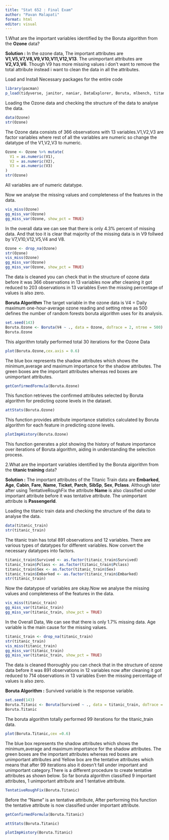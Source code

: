 ---
title: "Stat 652 : Final Exam"
author: "Pavan Malapati"
format: html
editor: visual
---

1.What are the important variables identified by the Boruta algorithm from the **Ozone** data?

**Solution :**
In the ozone data, The important attributes are **V1,V5,V7,V8,V9,V10,V11,V12,V13**. The unimportant attributes are **V2,V3,V6**. Though V9 has more missing values i don't want to remove the total attribute instead i want to clean the data in all the attributes.

Load and Install Necessary packages for the entire code

```{r}
library(pacman)
p_load(tidyverse, janitor, naniar, DataExplorer, Boruta, mlbench, titanic)
```

Loading the Ozone data and checking the structure of the data to analyse the data.

```{r}
data(Ozone)
str(Ozone)
```

The Ozone data consists of 366 observations with 13 variables.V1,V2,V3 are factor variables where rest of all the variables are numeric so change the datatype of the V1,V2,V3 to numeric.

```{r}
Ozone <- Ozone %>% mutate(
  V1 = as.numeric(V1),
  V2 = as.numeric(V2),
  V3 = as.numeric(V3)
)
str(Ozone)
```

All variables are of numeric datatype.

Now we analyse the missing values and completeness of the features in the data.

```{r}
vis_miss(Ozone)
gg_miss_var(Ozone)
gg_miss_var(Ozone, show_pct = TRUE)
```

In the overall data we can see that there is only 4.3% percent of missing data. And that too it is clear that majority of the missing data is in V9 follwed by V7,V10,V12,V5,V4 and V8.

```{r}
Ozone <- drop_na(Ozone)
str(Ozone)
vis_miss(Ozone)
gg_miss_var(Ozone)
gg_miss_var(Ozone, show_pct = TRUE)
```

The data is cleaned you can check that in the structure of ozone data before it was 366 observations in 13 variables now after cleaning it got reduced to 203 observations in 13 variables Even the missing percentage of values is also zero.

**Boruta Algorithm** The target variable in the ozone data is V4 = Daily maximum one-hour-average ozone reading and setting ntree as 500 defines the number of random forests boruta algorithm uses for its analysis.

```{r}
set.seed(143)
Boruta.Ozone <- Boruta(V4 ~ ., data = Ozone, doTrace = 2, ntree = 500)
Boruta.Ozone
```

This algorithm totally performed total 30 iterations for the Ozone Data

```{r}
plot(Boruta.Ozone,cex.axis = 0.6)
```

The blue box represents the shadow attributes which shows the minimum,average and maximum importance for the shadow attributes. The green boxes are the important attributes whereas red boxes are unimportant attributes.

```{r}
getConfirmedFormula(Boruta.Ozone)
```

This function retrieves the confirmed attributes selected by Boruta algorithm for predicting ozone levels in the dataset.

```{r}
attStats(Boruta.Ozone)
```

This function provides attribute importance statistics calculated by Boruta algorithm for each feature in predicting ozone levels.

```{r}
plotImpHistory(Boruta.Ozone)
```

This function generates a plot showing the history of feature importance over iterations of Boruta algorithm, aiding in understanding the selection process.

2.What are the important variables identified by the Boruta algorithm from the **titanic training** data?

**Solution :**
The important attributes of the Titanic Train data are **Embarked**, **Age**, **Cabin**, **Fare**, **Name**, **Ticket**, **Parch**, **SibSp**, **Sex**, **Pclass**. Although later after using TentativeRoughFix the attribute **Name** is also classified under important attribute before it was tentative attribute. The unimportant attribute is **PassengerId**.

Loading the titanic train data and checking the structure of the data to analyse the data.

```{r}
data(titanic_train)
str(titanic_train)
```

The titanic train has total 891 observations and 12 variables. There are various types of datatypes for different variables. Now convert the necessary datatypes into factors.

```{r}
titanic_train$Survived <- as.factor(titanic_train$Survived)
titanic_train$Pclass <- as.factor(titanic_train$Pclass)
titanic_train$Sex <- as.factor(titanic_train$Sex)
titanic_train$Embarked <- as.factor(titanic_train$Embarked)
str(titanic_train)
```

Now the datatypse of variables are okay.Now we analyse the missing values and completeness of the features in the data.

```{r}
vis_miss(titanic_train)
gg_miss_var(titanic_train)
gg_miss_var(titanic_train, show_pct = TRUE)
```

In the Overall Data, We can see that there is only 1.7% missing data. Age variable is the main cause for the missing values.

```{r}
titanic_train <- drop_na(titanic_train)
str(titanic_train)
vis_miss(titanic_train)
gg_miss_var(titanic_train)
gg_miss_var(titanic_train, show_pct = TRUE)
```

The data is cleaned thoroughly you can check that in the structure of ozone data before it was 891 observations in 12 variables now after cleaning it got reduced to 714 observations in 13 variables Even the missing percentage of values is also zero.

**Boruta Algorithm :** Survived variable is the response variable.

```{r}
set.seed(143)
Boruta.Titanic <- Boruta(Survived ~ ., data = titanic_train, doTrace = 2, ntree = 500)
Boruta.Titanic
```

The boruta algorithm totally performed 99 iterations for the titanic_train data.

```{r}
plot(Boruta.Titanic,cex =0.6)
```

The blue box represents the shadow attributes which shows the minimum,average and maximum importance for the shadow attributes. The green boxes are the important attributes whereas red boxes are unimportant attributes and Yellow box are the tentative attributes which means that after 99 iterations also it doesn't fall under important and unimportant category.There is a different procedure to create tentative attributes as shown below. So far boruta algorithm classified 9 important attributes, 1 unimportant attribute and 1 tentative attribute.

```{r}
TentativeRoughFix(Boruta.Titanic)
```

Before the "Name" is an tentative attribute, After performing this function the tentative attribute is now classified under important attribute.

```{r}
getConfirmedFormula(Boruta.Titanic)
```

```{r}
attStats(Boruta.Titanic)
```

```{r}
plotImpHistory(Boruta.Titanic)
```
